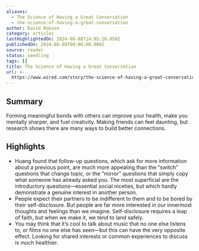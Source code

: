 ```yaml
---
aliases:
  - The Science of Having a Great Conversation
  - the-science-of-having-a-great-conversation
author: David Robson
category: articles
lastHighlightedOn: 2024-08-08T14:05:16.050Z
publishedOn: 2024-06-09T00:00:00.000Z
source: reader
status: seedling
tags: []
title: The Science of Having a Great Conversation
url: >-
  https://www.wired.com/story/the-science-of-having-a-great-conversation-research-social-connection/
---
```

## Summary

Forming meaningful bonds with others can improve your health, make you mentally sharper, and fuel creativity. Making friends can feel daunting, but research shows there are many ways to build better connections.

## Highlights

- Huang found that follow-up questions, which ask for more information about a previous point, are much more appealing than the “switch” questions that change topic, or the “mirror” questions that simply copy what someone has already asked you. The most superficial are the introductory questions—essential social niceties, but which hardly demonstrate a genuine interest in another person.
- People expect their partners to be indifferent to them and to be bored by their self-disclosure. But people are far more interested in our innermost thoughts and feelings than we imagine. Self-disclosure requires a leap of faith, but when we make it, we tend to land safely.
- You may think that it’s cool to talk about music that no one else listens to, or films no one else has seen—but this can have the very opposite effect. Looking for shared interests or common experiences to discuss is much healthier.
